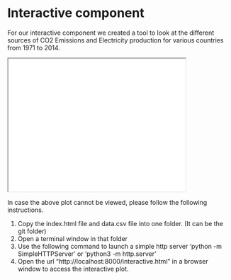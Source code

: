 # Interactive component

For our interactive component we created a tool to look at the different sources of CO2 Emissions and Electricity production for various countries from 1971 to 2014.

<iframe src="interactive.html" width="400" height="300"></iframe>


In case the above plot cannot be viewed, please follow the following instructions.

1. Copy the index.html file and data.csv file into one folder. (It can be the git folder)
2. Open a terminal window in that folder
3. Use the following command to launch a simple http server ‘python -m SimpleHTTPServer’ or 'python3 -m http.server'
4. Open the url “http://localhost:8000/interactive.html” in a browser window to access the interactive plot.

